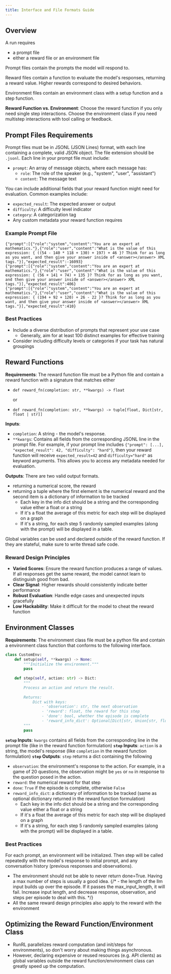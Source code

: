 ```yaml
---
title: Interface and File Formats Guide
---
```


## Overview
A run requires 
- a prompt file
- either a reward file or an environment file

Prompt files contain the prompts the model will respond to.

Reward files contain a function to evaluate the model's responses, returning a reward value. Higher rewards correspond to desired behaviors.

Environment files contain an environment class with a setup function and a step function.

**Reward Function vs. Environment**: Choose the reward function if you only need single step interactions. Choose the environment class if you need multistep interactions with tool calling or feedback.

## Prompt Files Requirements
Prompt files must be in JSONL (JSON Lines) format, with each line containing a complete, valid JSON object. The file extension should be `.jsonl`.
Each line in your prompt file must include:
- `prompt`: An array of message objects, where each message has:
  - `role`: The role of the speaker (e.g., "system", "user", "assistant")
  - `content`: The message text

You can include additional fields that your reward function might need for evaluation. Common examples include:
- `expected_result`: The expected answer or output
- `difficulty`: A difficulty level indicator
- `category`: A categorization tag
- Any custom metadata your reward function requires

### Example Prompt File

```jsonl
{"prompt":[{"role":"system","content":"You are an expert at mathematics."},{"role":"user","content":"What is the value of this expression: { ((54 - 140 * 118 + 130) + 197) + 46 }? Think for as long as you want, and then give your answer inside of <answer></answer> XML tags."}],"expected_result":-16093}
{"prompt":[{"role":"system","content":"You are an expert at mathematics."},{"role":"user","content":"What is the value of this expression: { (56 + 141 + 74) + 135 }? Think for as long as you want, and then give your answer inside of <answer></answer> XML tags."}],"expected_result":406}
{"prompt":[{"role":"system","content":"You are an expert at mathematics."},{"role":"user","content":"What is the value of this expression: { (194 + 92 + 120) + 26 - 22 }? Think for as long as you want, and then give your answer inside of <answer></answer> XML tags."}],"expected_result":410}
```

### Best Practices
- Include a diverse distribution of prompts that represent your use case
  - Generally, aim for at least 100 distinct examples for effective training
- Consider including difficulty levels or categories if your task has natural groupings

## Reward Functions

**Requirements**: The reward function file must be a Python file and contain a reward function with a signature that matches either

- `def reward_fn(completion: str, **kwargs) -> float` 

    or

- `def reward_fn(completion: str, **kwargs) -> tuple[float, Dict[str, float | str]]`

**Inputs**: 
- `completion`: A string - the model's response.
- `**kwargs`: Contains all fields from the corresponding JSONL line in the prompt file. For example, if your prompt line includes `{"prompt": [...], "expected_result": 42, "difficulty": "hard"}`, then your reward function will receive `expected_result=42` and `difficulty="hard"` as keyword arguments. This allows you to access any metadata needed for evaluation.

**Outputs**: There are two valid output formats. 
- returning a numerical score, the reward
- returning a tuple where the first element is the numerical reward and the second item is a dictionary of information to be tracked
  - Each key in the info dict should be a string and the corresponding value either a float or a string
  - If it's a float the average of this metric for each step will be displayed on a graph
  - If it's a string, for each step 5 randomly sampled examples (along with the prompt) will be displayed in a table.

Global variables can be used and declared outside of the reward function. If they are stateful, make sure to write thread safe code.

### Reward Design Principles
- **Varied Scores**: Ensure the reward function produces a range of values. If all responses get the same reward, the model cannot learn to distinguish good from bad.
- **Clear Signal**: Higher rewards should consistently indicate better performance
- **Robust Evaluation**: Handle edge cases and unexpected inputs gracefully
- **Low Hackability**: Make it difficult for the model to cheat the reward function

## Environment Classes

**Requirements**: The environment class file must be a python file and contain a environment class function that conforms to the following interface.

```python
class CustomEnv:
    def setup(self, **kwargs) -> None:
        """Initialize the environment."""
        pass
    
    def step(self, action: str) -> Dict:
        """
        Process an action and return the result.
        
        Returns:
            Dict with keys:
                - 'observation': str, the next observation
                - 'reward': float, the reward for this step
                - 'done': bool, whether the episode is complete
                - 'reward_info_dict': Optional[Dict[str, Union[str, float]]], additional information to be plotted
        """
        pass
```

**`setup` Inputs**: `kwargs` contains all fields from the corresponding line in the prompt file (like in the reward function formulation)
**`step` Inputs**: `action` is a string, the model's response (like `completion` in the reward function formulation)
**`step` Outputs**: `step` returns a dict containing the following
- `observation`: the environment's response to the action. For example, in a game of 20 questions, the observation might be `yes` or `no` in response to the question posed in the action.
- `reward`: the numerical reward for that step
- `done`: `True` if the episode is complete, otherwise `False`
- `reward_info_dict`: a dictionary of information to be tracked (same as optional dictionary returned in the reward function formulation)
  - Each key in the info dict should be a string and the corresponding value either a float or a string
  - If it's a float the average of this metric for each step will be displayed on a graph
  - If it's a string, for each step 5 randomly sampled examples (along with the prompt) will be displayed in a table.

### Best Practices
For each prompt, an environment will be initialized. Then step will be called repeatedly with the model's response to initial prompt, and any conversation history (previous responses and observations).
- The environment should not be able to never return done=True. Having a max number of steps is usually a good idea.
{/* - the length of the llm input builds up over the episode. If it passes the max_input_length, it will fail. Increase input length, and decrease response, observation, and steps per episode to deal with this. */}
- All the same reward design principles also apply to the reward with the environment


## Optimizing the Reward Function/Environment Class
* RunRL parallelizes reward computation (and init/steps for environments), so don't worry about making things asynchronous.
* However, declaring expensive or reused resources (e.g. API clients) as global variables outside the reward function/environment class can greatly speed up the computation.
